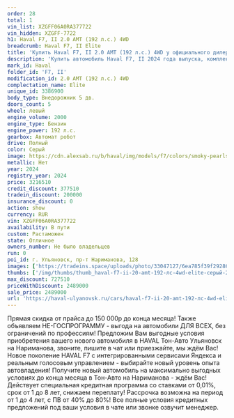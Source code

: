 ```yaml
---
order: 28
total: 1
vin_list: XZGFF06A0RA377722
vin_hidden: XZGFF-7722
h1: Haval F7, II 2.0 AMT (192 л.с.) 4WD
breadcrumb: Haval F7, II Elite
title: 'Купить Haval F7, II 2.0 AMT (192 л.с.) 4WD у официального дилера в Ульяновске'
description: 'Купить автомобиль Haval F7, II 2024 года выпуска, комплектация Elite, цвет - Серый, двигатель - 2.0 AMT (192 л.с.) 4WD у официального дилера в г. Ульяновск. Стоимость данного автомобиля Haval F7, II – 2489000'
mark_id: Haval
folder_id: 'F7, II'
modification_id: 2.0 AMT (192 л.с.) 4WD
complectation_name: Elite
unique_id: 3386900
body_type: Внедорожник 5 дв.
doors_count: 5
wheel: левый
engine_volume: 2000
engine_type: Бензин
engine_power: 192 л.с.
gearbox: Автомат робот
drive: Полный
color: Серый
image: https://cdn.alexsab.ru/b/haval/img/models/f7/colors/smoky-pearls.webp
metallic: Нет
year: 2024
registry_year: 2024
price: 3216510
credit_discount: 377510
tradein_discount: 200000
insurance_discount: 0
action: show
currency: RUR
vin: XZGFF06A0RA377722
availability: В пути
custom: Растаможен
state: Отличное
owners_number: Не было владельцев
run: 0
poi_id: г. Ульяновск, пр-т Нариманова, 128
images: ['https://tradeins.space/uploads/photo/33047127/6ea785f39f292861bc2806e2b7d3a00b.jpg', 'https://tradeins.space/uploads/photo/33047128/005cbcd1b1035a689b3c7afdfa8e3e20.jpg', 'https://tradeins.space/uploads/photo/33047129/f5cd17bb8b124cd8b6bb62e3967a7ea9.jpg', 'https://tradeins.space/uploads/photo/33047130/71e8e2b34bc1bc1458d91ed232ba1962.jpg', 'https://tradeins.space/uploads/photo/33047131/67dcc5cdf5971bfef5778a939a7a39c7.jpg', 'https://tradeins.space/uploads/photo/33047132/5c64193a6fc838ce7e7ba27cd97f902f.jpg', 'https://tradeins.space/uploads/photo/33047133/adac582d217731a2cb7f7817b64a5411.jpg', 'https://tradeins.space/uploads/photo/33047134/2d7727eef6a6efba018d9d3e66701c23.jpg', 'https://tradeins.space/uploads/photo/33047135/d67b512d98322fd7e7dedf39052e926a.jpg', 'https://tradeins.space/uploads/photo/33047136/0ebab921e68c23024094bd79fe9f2116.jpg', 'https://tradeins.space/uploads/photo/33047137/c0a54853ba29ca1cf1c34dbdf8b83d8e.jpg', 'https://tradeins.space/uploads/photo/33047138/03649cfb23454e8d796e3eb9d5aea21f.jpg', 'https://tradeins.space/uploads/photo/33047139/ebca215c1baea81112b3b20db3d4a43e.jpg']
thumbs: ['/img/thumbs/thumb_haval-f7-ii-20-amt-192-лс-4wd-elite-серый-2024_3a00b_0.webp', '/img/thumbs/thumb_haval-f7-ii-20-amt-192-лс-4wd-elite-серый-2024_e3e20_1.webp', '/img/thumbs/thumb_haval-f7-ii-20-amt-192-лс-4wd-elite-серый-2024_a7ea9_2.webp', '/img/thumbs/thumb_haval-f7-ii-20-amt-192-лс-4wd-elite-серый-2024_a1962_3.webp', '/img/thumbs/thumb_haval-f7-ii-20-amt-192-лс-4wd-elite-серый-2024_a39c7_4.webp']
max_discount: 727510
priceWithDiscount: 2489000
sale_price: 2489000
url: 'https://haval-ulyanovsk.ru/cars/haval-f7-ii-20-amt-192-лс-4wd-elite-серый-2024/'
---
```

Прямая скидка от прайса до 150 000р до конца месяца! Также объявляем НЕ-ГОСПРОГРАММУ - выгода на автомобили ДЛЯ ВСЕХ, без ограничений по профессиям! Предложим Вам выгодные условия приобретения вашего нового автомобиля в HAVAL Тон-Авто Ульяновск на Нариманова, звоните, пишите в чат или приезжайте, мы ждём Вас! Новое поколение HAVAL F7 с интегрированными сервисами Яндекса и реальным голосовым управлением - выбирайте новый уровень опыта автовладения! Получите новый автомобиль на максимально выгодных условиях до конца месяца в Тон-Авто на Нариманова - ждём Вас! Действует специальная кредитная программа со ставками от 0,01%, срок от 1 до 8 лет, снижаем переплату! Рассрочка возможна на период от 1 до 4 лет, с ПВ от 40% до 80%! Все полные условия кредитных предложений под ваши условия в чате или звонке озвучит менеджер.
